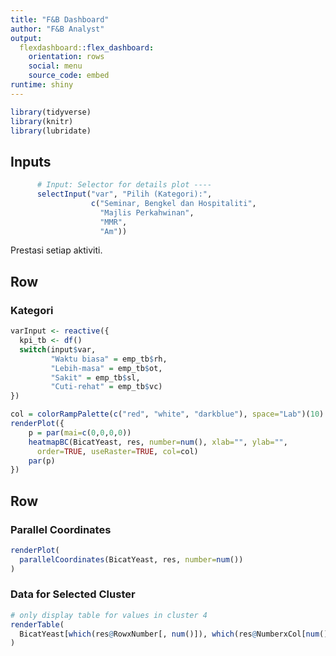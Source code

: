 ---
title: "F&B Dashboard"
author: "F&B Analyst"
output: 
  flexdashboard::flex_dashboard:
    orientation: rows
    social: menu
    source_code: embed
runtime: shiny
---

```{r global, include=FALSE}
library(tidyverse)
library(knitr)
library(lubridate)
```

Inputs {.sidebar}
-----------------------------------------------------------------------

```{r}
      # Input: Selector for details plot ----
      selectInput("var", "Pilih (Kategori):",
                  c("Seminar, Bengkel dan Hospitaliti",
                    "Majlis Perkahwinan",
                    "MMR",
                    "Am"))
```

Prestasi setiap aktiviti.

Row
-----------------------------------------------------------------------

### Kategori
    
```{r}

varInput <- reactive({
  kpi_tb <- df()
  switch(input$var,
         "Waktu biasa" = emp_tb$rh,
         "Lebih-masa" = emp_tb$ot,
         "Sakit" = emp_tb$sl,
         "Cuti-rehat" = emp_tb$vc)
})

col = colorRampPalette(c("red", "white", "darkblue"), space="Lab")(10)
renderPlot({
    p = par(mai=c(0,0,0,0))
    heatmapBC(BicatYeast, res, number=num(), xlab="", ylab="",
      order=TRUE, useRaster=TRUE, col=col)
    par(p)
})
```


Row {.tabset}
-----------------------------------------------------------------------

### Parallel Coordinates
    
```{r}
renderPlot(
  parallelCoordinates(BicatYeast, res, number=num())
)
```
   
### Data for Selected Cluster

```{r}
# only display table for values in cluster 4
renderTable(
  BicatYeast[which(res@RowxNumber[, num()]), which(res@NumberxCol[num(), ])]
)
```